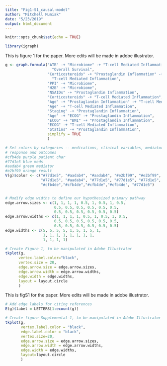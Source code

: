 ---
title: "Fig1-S1_causal-model"
author: "Mitchell Muniak"
date: "5/23/2019"
output: html_document
---

```{r setup, include=FALSE}
knitr::opts_chunk$set(echo = TRUE)

library(igraph)

```


This is figure 1 for the paper.  More edits will be made in adobe illustrator.



```{r, out.width="100%", out.height="100%"}


g <- graph.formula("ATB" -+ "Microbiome" -+ "T-cell Mediated Inflammation" -+ "ICI Response" -+
                     "Overall Survival",
                   "Corticosteroids" -+ "Prostaglandin Inflammation" -+ "Microbiome" -+
                     "T-cell Mediated Inflammation",
                   "PPI" -+ "Microbiome",
                   "H2B" -+ "Microbiome",
                   "NSAIDs" -+ "Prostaglandin Inflammation",
                   "Corticosteroids" -+ "T-cell Mediated Inflammation",
                   "Age" -+ "Prostaglandin Inflammation" -+ "T-cell Mediated Inflammation",
                   "Age" -+ "T-cell Mediated Inflammation",
                   "Staging" -+ "Prostaglandin Inflammation",
                   "Age" -+ "ECOG" -+ "Prostaglandin Inflammation",
                   "ECOG" -+ "BMI" -+ "Prostaglandin Inflammation",
                   "ECOG" -+ "T-cell Mediated Inflammation",
                   "Statins" -+ "Prostaglandin Inflammation",
                   simplify = TRUE
                   )

# Set colors by categories -- medications, clinical variables, mediators of 
# response and outcomes
#cfb4de purple patient char
#77d1e5 blue meds
#aadab4 green mediator
#e2bf99 orange result
V(g)$color <- c("#77d1e5", "#aadab4", "#aadab4", "#e2bf99", "#e2bf99", 
                "#77d1e5", "#aadab4", "#77d1e5", "#77d1e5", "#77d1e5",
                "#cfb4de","#cfb4de","#cfb4de","#cfb4de", "#77d1e5")


# Modify edge widths to define our hypothesized primary pathway
edge.arrow.sizes <- c(1, 1, 1, 1, 0.5, 1, 0.5, 1, 0.5,
                      0.5, 0.5, 0.5, 0.5, 0.5, 0.5,
                      0.5, 0.5, 0.5, 0.5, 0.5, 0.5)
edge.arrow.widths <- c(1, 1, 1, 1, 0.5, 1, 0.5, 1, 0.5,
                      0.5, 0.5, 0.5, 0.5, 0.5, 0.5,
                      0.5, 0.5, 0.5, 0.5, 0.5, 0.5)
edge.widths <- c(5, 5, 5, 5, 1, 5, 1, 5, 1,
                 1, 1, 1, 1, 1, 1, 1, 1,
                 1, 1, 1, 1)

# Create Figure 1, to be manipulated in Adobe Illustrator
tkplot(g, 
      vertex.label.color="black",
      vertex.size = 20,
      edge.arrow.size = edge.arrow.sizes,
      edge.arrow.width = edge.arrow.widths,
      edge.width = edge.widths,
      layout = layout.circle
      )
```
This is figS1 for the paper. More edits will be made in adobe illustrator.

```{r}
# Add edge labels for citing references
E(g)$label = LETTERS[1:ecount(g)]

# Create figure Supplemental-1, to be manipulated in Adobe Illustrator
tkplot(g,
       vertex.label.color = "black",
       edge.label.color = "black",
       vertex.size=20,
       edge.arrow.size = edge.arrow.sizes,
       edge.arrow.width = edge.arrow.widths,
       edge.width = edge.widths,
       layout=layout.circle
       )

```